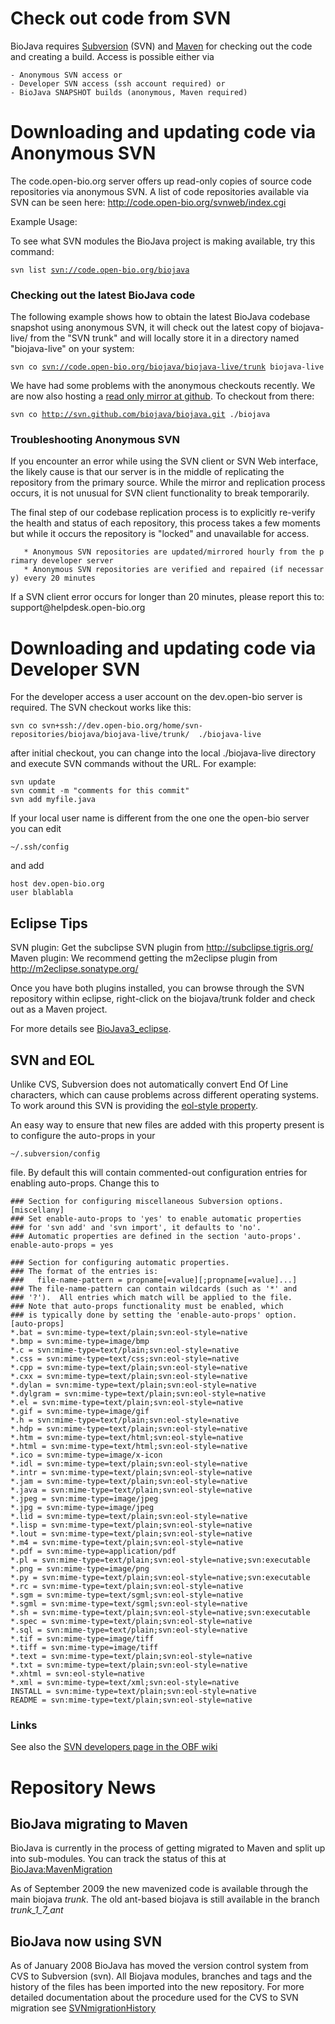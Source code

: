 =Check out code from SVN=

BioJava requires [http://subversion.tigris.org/ Subversion] (SVN) and [http://maven.apache.org/ Maven] for checking out the code and creating a build. Access is possible either via
 - Anonymous SVN access or
 - Developer SVN access (ssh account required) or
 - BioJava SNAPSHOT builds (anonymous, Maven required)

= Downloading and updating code via Anonymous SVN =

The code.open-bio.org server offers up read-only copies of source code repositories via anonymous SVN. A list of code repositories available via SVN can be seen here: http://code.open-bio.org/svnweb/index.cgi

Example Usage:

To see what SVN modules the BioJava project is making available, try this command:

 svn list svn://code.open-bio.org/biojava

===Checking out the latest BioJava code===

The following example shows how to obtain the latest BioJava codebase snapshot using anonymous SVN, it will check out the latest copy of biojava-live/ from the "SVN trunk" and will locally store it in a directory named "biojava-live" on your system:

 svn co svn://code.open-bio.org/biojava/biojava-live/trunk biojava-live

We have had some problems with the anonymous checkouts recently. We are now also hosting a [http://github.com/biojava/biojava read only mirror at github]. To checkout from there:

 svn co http://svn.github.com/biojava/biojava.git ./biojava

===Troubleshooting Anonymous SVN===

If you encounter an error while using the SVN client or SVN Web interface, the likely cause is that our server is in the middle of replicating the repository from the primary source. While the mirror and replication process occurs, it is not unusual for SVN client functionality to break temporarily.

The final step of our codebase replication process is to explicitly re-verify the health and status of each repository, this process takes a few moments but while it occurs the repository is "locked" and unavailable for access.

    * Anonymous SVN repositories are updated/mirrored hourly from the primary developer server
    * Anonymous SVN repositories are verified and repaired (if necessary) every 20 minutes 

If a SVN client error occurs for longer than 20 minutes, please report this to: support@helpdesk.open-bio.org

= Downloading and updating code via Developer SVN = 

For the developer access a user account on the dev.open-bio server is required. The SVN checkout works like this:

 svn co svn+ssh://dev.open-bio.org/home/svn-repositories/biojava/biojava-live/trunk/  ./biojava-live

after initial checkout, you can change into the local ./biojava-live directory and execute SVN commands without the URL. For example:

 svn update
 svn commit -m "comments for this commit"
 svn add myfile.java

If your local user name is different from the one one the open-bio server you can edit

 ~/.ssh/config

and add
 
 host dev.open-bio.org
 user blablabla

== Eclipse Tips ==

SVN plugin: Get the subclipse SVN plugin from [http://subclipse.tigris.org/ http://subclipse.tigris.org/]
Maven plugin: We recommend getting the m2eclipse plugin from [http://m2eclipse.sonatype.org/ http://m2eclipse.sonatype.org/] 

Once you have both plugins installed, you can browse through the SVN repository within eclipse, right-click on the biojava/trunk folder and check out as a Maven project.

For more details see [[BioJava3_eclipse]].

== SVN and EOL  ==

Unlike CVS, Subversion does not automatically convert End Of Line characters, which can cause problems
across different operating systems. To work around this SVN is providing the 
[http://svnbook.red-bean.com/en/1.1/ch07s02.html#svn-ch-7-sect-2.3.5 eol-style property].

An easy way to ensure that new files are added with this property present is to configure the auto-props in your

 ~/.subversion/config 

file. By default this will contain commented-out configuration entries for enabling auto-props. Change this to 

<pre>
### Section for configuring miscellaneous Subversion options.
[miscellany]
### Set enable-auto-props to 'yes' to enable automatic properties
### for 'svn add' and 'svn import', it defaults to 'no'.
### Automatic properties are defined in the section 'auto-props'.
enable-auto-props = yes

### Section for configuring automatic properties.
### The format of the entries is:
###   file-name-pattern = propname[=value][;propname[=value]...]
### The file-name-pattern can contain wildcards (such as '*' and
### '?').  All entries which match will be applied to the file.
### Note that auto-props functionality must be enabled, which
### is typically done by setting the 'enable-auto-props' option.
[auto-props]
*.bat = svn:mime-type=text/plain;svn:eol-style=native
*.bmp = svn:mime-type=image/bmp
*.c = svn:mime-type=text/plain;svn:eol-style=native
*.css = svn:mime-type=text/css;svn:eol-style=native
*.cpp = svn:mime-type=text/plain;svn:eol-style=native
*.cxx = svn:mime-type=text/plain;svn:eol-style=native
*.dylan = svn:mime-type=text/plain;svn:eol-style=native
*.dylgram = svn:mime-type=text/plain;svn:eol-style=native
*.el = svn:mime-type=text/plain;svn:eol-style=native
*.gif = svn:mime-type=image/gif
*.h = svn:mime-type=text/plain;svn:eol-style=native
*.hdp = svn:mime-type=text/plain;svn:eol-style=native
*.htm = svn:mime-type=text/html;svn:eol-style=native
*.html = svn:mime-type=text/html;svn:eol-style=native
*.ico = svn:mime-type=image/x-icon
*.idl = svn:mime-type=text/plain;svn:eol-style=native
*.intr = svn:mime-type=text/plain;svn:eol-style=native
*.jam = svn:mime-type=text/plain;svn:eol-style=native
*.java = svn:mime-type=text/plain;svn:eol-style=native
*.jpeg = svn:mime-type=image/jpeg
*.jpg = svn:mime-type=image/jpeg
*.lid = svn:mime-type=text/plain;svn:eol-style=native
*.lisp = svn:mime-type=text/plain;svn:eol-style=native
*.lout = svn:mime-type=text/plain;svn:eol-style=native
*.m4 = svn:mime-type=text/plain;svn:eol-style=native
*.pdf = svn:mime-type=application/pdf
*.pl = svn:mime-type=text/plain;svn:eol-style=native;svn:executable
*.png = svn:mime-type=image/png
*.py = svn:mime-type=text/plain;svn:eol-style=native;svn:executable
*.rc = svn:mime-type=text/plain;svn:eol-style=native
*.sgm = svn:mime-type=text/sgml;svn:eol-style=native
*.sgml = svn:mime-type=text/sgml;svn:eol-style=native
*.sh = svn:mime-type=text/plain;svn:eol-style=native;svn:executable
*.spec = svn:mime-type=text/plain;svn:eol-style=native
*.sql = svn:mime-type=text/plain;svn:eol-style=native
*.tif = svn:mime-type=image/tiff
*.tiff = svn:mime-type=image/tiff
*.text = svn:mime-type=text/plain;svn:eol-style=native
*.txt = svn:mime-type=text/plain;svn:eol-style=native
*.xhtml = svn:eol-style=native
*.xml = svn:mime-type=text/xml;svn:eol-style=native
INSTALL = svn:mime-type=text/plain;svn:eol-style=native
README = svn:mime-type=text/plain;svn:eol-style=native

</pre>

=== Links ===
See also the [http://www.open-bio.org/wiki/SVN-Developers SVN developers page in the OBF wiki]

=Repository News=
==BioJava migrating to Maven==

BioJava is currently in the process of getting migrated to Maven and split up into sub-modules. You can track the status of this at [[BioJava:MavenMigration]]

As of September 2009 the new mavenized code is available through the main biojava ''trunk''. The old ant-based biojava is still available in the branch ''trunk_1_7_ant''

==BioJava now using SVN==

As of January 2008 BioJava has moved the version control system from 
CVS to Subversion (svn).  All Biojava modules, branches 
and tags and the history of the files has been imported into the new repository. For more detailed documentation about the procedure used for the CVS to SVN migration see
[[SVNmigrationHistory]]